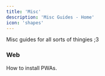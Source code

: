 ```yaml
---
title: 'Misc'
description: 'Misc Guides - Home'
icon: 'shapes'
---
```


Misc guides for all sorts of thingies ;3

### Web
<CardGroup cols={1}>
  <Card
    title="PWA Installation"
    icon="download"
    href="/misc/web/pwaInstall"
  >
    How to install PWAs.
  </Card>
</CardGroup>